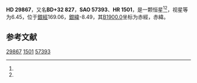 {{Starbox begin
| name = HD 29867
}}
{{Starbox observe
| epoch = [[J2000.0|J2000.0]]
| constell = {{星座名待查}}<ref name=SIMBAD>{{cite web
 | url=http://simbad.u-strasbg.fr/simbad/sim-id?Ident=HR+1501
 | title =Pulsating variable Star
 | publisher=Centre de Données astronomiques de Strasbourg
 | work=SIMBAD
 | accessdate=2012-07-13}}</ref><ref name=DATA>{{cite web
 | url=http://vizier.u-strasbg.fr/viz-bin/VizieR-5?-out.add=.&-source=5050&-corr=PK=HR&-out.max=9999&HR=1501
 | title=VizieR Detailed Page
 | accessdate=2012-07-13
 | archive-date=2019-02-16
 | archive-url=https://web.archive.org/web/20190216105037/http://vizier.u-strasbg.fr/viz-bin/VizieR-5?-out.add=.&-source=5050&-corr=PK=HR&-out.max=9999&HR=1501
 | dead-url=no
 }}</ref>
| 星官 = 
| ra = {{RA|4|43|48.3}}<ref name=SIMBAD /><ref name=DATA />
| dec = {{DEC|+32|51|55}}<ref name=SIMBAD /><ref name=DATA />
| appmag_v = 6.45<ref name=SIMBAD /><ref name=DATA />
}}
{{Starbox character
| class = A8V<ref name=SIMBAD /><ref name=DATA />
| b-v = <ref name=SIMBAD /><ref name=DATA />
| u-b = <ref name=SIMBAD /><ref name=DATA />
| r-i = <ref name=SIMBAD /><ref name=DATA />
| variable = 
}}
{{Starbox astrometry
| radial_v = 
| prop_mo_ra = 0
| parallax = 
| p_error = 
}}
{{Starbox catalog
| names =BD+32 827，[[SAO星表|SAO]] 57393，[[HD星表|HD]] 29867，[[HR星表|HR]] 1501}}
{{Starbox reference |Simbad=HR+1501}}
{{Starbox end}}

'''HD 29867'''，又名'''BD+32 827'''，'''SAO 57393'''、'''HR 1501'''，是一颗恒星<ref name=SIMBAD /><ref name=DATA />，视星等为6.45，位于[[銀道座標系|銀經]]169.06，[[銀道座標系|銀緯]]-8.49，其[[B1900.0|B1900.0]]坐标为赤經{{RA|4|37|20.3}}，赤緯{{DEC|+32|-8.49|39}}。

== 参考文献 ==
{{reflist}}

{{star-stub}}

[[Category:HD和HDE天體|29867]]
[[Category:HR天體|1501]]
[[Category:SAO天體|57393]]